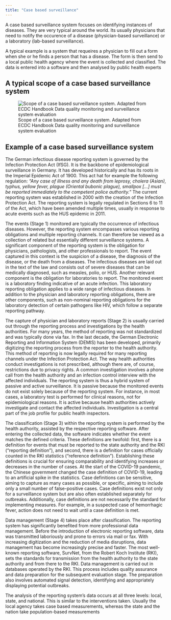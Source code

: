 ```yaml
---
title: "Case based surveillance"
---
```


A case based surveillance system focuses on identifying instances of diseases. They are very typical around the world. Its usually physicians that need to notify the occurence of a disease (physician-based surveillance) or a laboratory (lab-based surveillance). 

A typical example is a system that requeires a physician to fill out a form when she or he finds a person that has a disease. The form is then send to a local public health agency where the event is collected and classified. The data is entered into a software and then analysed by public health experts



## A typical scope of a case based surveillance system

![Scope of a case based surveillance system. Adapted from ECDC Handbook Data quality monitoring and surveillance system evaluation](../img/types_scope.jpg)


## Example of a case based surveillance system
The German infectious disease reporting system is governed by the Infection Protection Act (IfSG). It is the backbone of epidemiological surveillance in Germany. It has developed historically and has its roots in the Imperial Epidemic Act of 1900. This act hat for example the following regulation: _“Any case of illness and any death from leprosy, cholera (Asian), typhus, yellow fever, plague (Oriental bubonic plague), smallpox […] must be reported immediately to the competent police authority.”_ The current reporting system was established in 2000 with the creation of the Infection Protection Act. The reporting system is legally regulated in Sections 6 to 11 of the Act, which have been amended multiple times, usually in response to acute events such as the HUS epidemic in 2011.

The events (Stage 1) monitored are typically the occurrence of infectious diseases. However, the reporting system encompasses various reporting obligations and multiple reporting channels. It can therefore be viewed as a collection of related but essentially different surveillance systems. A significant component of the reporting system is the obligation for physicians, pathologists, and other professionals to report. The event captured in this context is the suspicion of a disease, the diagnosis of the disease, or the death from a  diseases. The infectious diseases are laid out in the text of the law and consists out of severe diseases that can be medically diagnosed, such as measles, polio, or HUS. Another relevant component is the obligation for laboratories to report. The monitored event is a laboratory finding indicative of an acute infection. This laboratory reporting obligation applies to a wide range of infectious diseases. In addition to the physician and laboratory reporting obligations, there are other components, such as non-nominal reporting obligations for the laboratory detection of certain pathogens like HIV, which follow a separate reporting pathway.

The capture of physician and laboratory reports (Stage 2) is usually carried out through the reporting process and investigations by the health authorities. For many years, the method of reporting was not standardized and was typically done via fax. In the last decade, the German Electronic Reporting and Information System (DEMIS) has been developed, primarily digitizing the reporting process from the reporter to the health authority. This method of reporting is now legally required for many reporting channels under the Infection Protection Act. The way health authorities conduct investigations is not prescribed, although there are, of course, restrictions due to privacy rights. A common investigation involves a phone call from the health authority and an infection control interview with the affected individuals. The reporting system is thus a hybrid system of passive and active surveillance. It is passive because the monitored events do not exist solely because of the reporting system. For instance, in most cases, a laboratory test is performed for clinical reasons, not for epidemiological reasons. It is active because health authorities actively investigate and contact the affected individuals. Investigation is a central part of the job profile for public health inspectors.

The classification (Stage 3) within the reporting system is performed by the health authority, assisted by the respective reporting software. After entering the collected data, the software indicates whether the event matches the defined criteria. These definitions are twofold: first, there is a definition for events that must be reported to the state authority and the RKI ("reporting definition"), and second, there is a definition for cases officially counted in the RKI statistics ("reference definition"). Establishing these definitions is crucial for ensuring comparability and identifying increases or decreases in the number of cases. At the start of the COVID-19 pandemic, the Chinese government changed the case definition of COVID-19, leading to an artificial spike in the statistics. Case definitions can be sensitive, aiming to capture as many cases as possible, or specific, aiming to include only a small number of false-positive cases. Case definitions exist not only for a surveillance system but are also often established separately for outbreaks. Additionally, case definitions are not necessarily the standard for implementing measures. For example, in a suspected case of hemorrhagic fever, action does not need to wait until a case definition is met.

Data management (Stage 4) takes place after classification. The reporting system has significantly benefited from more professional data management. Before the introduction of electronic reporting software, data was transmitted laboriously and prone to errors via mail or fax. With increasing digitization and the reduction of media disruptions, data management has become increasingly precise and faster. The most well-known reporting software, SurvNet, from the Robert Koch Institute (RKI), sets the standards for transmission from the health authority to the state authority and from there to the RKI. Data management is carried out in databases operated by the RKI. This process includes quality assurance and data preparation for the subsequent evaluation stage. The preparation also involves automated signal detection, identifying and appropriately displaying potential outbreaks.

The  analysis of the reporting system’s data occurs at all three levels: local, state, and national. This is similar to the interventions taken. Usually the local agency takes case based measurements, whereas the state and the nation take population-based measurements  

